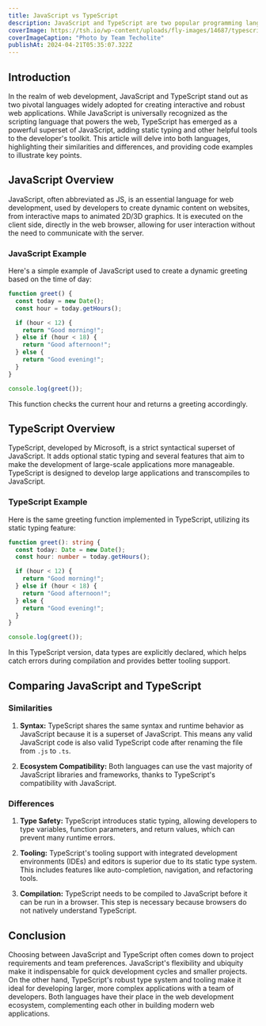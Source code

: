 ```yaml
---
title: JavaScript vs TypeScript
description: JavaScript and TypeScript are two popular programming languages that are used to build web applications. In this article, we will compare the two languages and discuss their similarities and differences.
coverImage: https://tsh.io/wp-content/uploads/fly-images/14687/typescript-vs-javascript-comparison_-810x540.jpg
coverImageCaption: "Photo by Team Techolite"
publishAt: 2024-04-21T05:35:07.322Z
---
```


## Introduction

In the realm of web development, JavaScript and TypeScript stand out as two pivotal languages widely adopted for creating interactive and robust web applications. While JavaScript is universally recognized as the scripting language that powers the web, TypeScript has emerged as a powerful superset of JavaScript, adding static typing and other helpful tools to the developer's toolkit. This article will delve into both languages, highlighting their similarities and differences, and providing code examples to illustrate key points.

## JavaScript Overview

JavaScript, often abbreviated as JS, is an essential language for web development, used by developers to create dynamic content on websites, from interactive maps to animated 2D/3D graphics. It is executed on the client side, directly in the web browser, allowing for user interaction without the need to communicate with the server.

### JavaScript Example

Here's a simple example of JavaScript used to create a dynamic greeting based on the time of day:

```javascript
function greet() {
  const today = new Date();
  const hour = today.getHours();

  if (hour < 12) {
    return "Good morning!";
  } else if (hour < 18) {
    return "Good afternoon!";
  } else {
    return "Good evening!";
  }
}

console.log(greet());
```

This function checks the current hour and returns a greeting accordingly.

## TypeScript Overview

TypeScript, developed by Microsoft, is a strict syntactical superset of JavaScript. It adds optional static typing and several features that aim to make the development of large-scale applications more manageable. TypeScript is designed to develop large applications and transcompiles to JavaScript.

### TypeScript Example

Here is the same greeting function implemented in TypeScript, utilizing its static typing feature:

```typescript
function greet(): string {
  const today: Date = new Date();
  const hour: number = today.getHours();

  if (hour < 12) {
    return "Good morning!";
  } else if (hour < 18) {
    return "Good afternoon!";
  } else {
    return "Good evening!";
  }
}

console.log(greet());
```

In this TypeScript version, data types are explicitly declared, which helps catch errors during compilation and provides better tooling support.

## Comparing JavaScript and TypeScript

### Similarities

1. **Syntax:** TypeScript shares the same syntax and runtime behavior as JavaScript because it is a superset of JavaScript. This means any valid JavaScript code is also valid TypeScript code after renaming the file from `.js` to `.ts`.

2. **Ecosystem Compatibility:** Both languages can use the vast majority of JavaScript libraries and frameworks, thanks to TypeScript's compatibility with JavaScript.

### Differences

1. **Type Safety:** TypeScript introduces static typing, allowing developers to type variables, function parameters, and return values, which can prevent many runtime errors.

2. **Tooling:** TypeScript's tooling support with integrated development environments (IDEs) and editors is superior due to its static type system. This includes features like auto-completion, navigation, and refactoring tools.

3. **Compilation:** TypeScript needs to be compiled to JavaScript before it can be run in a browser. This step is necessary because browsers do not natively understand TypeScript.

## Conclusion

Choosing between JavaScript and TypeScript often comes down to project requirements and team preferences. JavaScript's flexibility and ubiquity make it indispensable for quick development cycles and smaller projects. On the other hand, TypeScript's robust type system and tooling make it ideal for developing larger, more complex applications with a team of developers. Both languages have their place in the web development ecosystem, complementing each other in building modern web applications.
